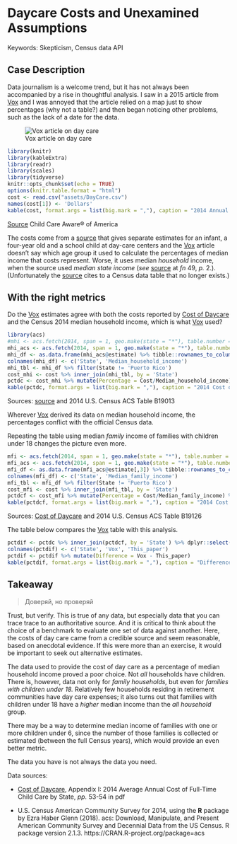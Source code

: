 # Daycare Costs and Unexamined Assumptions

Keywords: Skepticism, Census data API

## Case Description

Data journalism is a welcome trend, but it has not always been accompanied by a rise in thoughtful analysis. I saw in a 2015 article from [Vox] and I was annoyed that the article relied on a map just to show percentages (why not a table?) and then began noticing other problems, such as the lack of a date for the data.

![Vox article on day care](https://cdn.vox-cdn.com/thumbor/xf2ee3OS9VrbZRYnGdImMWJImEc=/0x0:1200x630/920x0/filters:focal(0x0:1200x630)/cdn.vox-cdn.com/uploads/chorus_asset/file/3751728/childcaremap.png)

```r
library(knitr)
library(kableExtra)
library(readr)
library(scales)
library(tidyverse)
knitr::opts_chunk$set(echo = TRUE)
options(knitr.table.format = "html")
cost <- read.csv("assets/DayCare.csv")
names(cost[1]) <- 'Dollars'
kable(cost, format.args = list(big.mark = ","), caption = "2014 Annual Costs for Infant Daycare") %>% kable_styling(bootstrap_options = "striped", full_width = F)
```

[Source] Child Care Aware® of America

The costs come from a [source] that gives separate estimates for an infant, a four-year old and a school child at day-care centers and the [Vox] article doesn’t say which age group it used to calculate the percentages of median income that costs represent. Worse, it uses median *household* income, when the source used *median state income* (*see* [source] at *fn* 49, *p.* 2.). (Unfortunately the [source] cites to a Census data table that no longer exists.)

## With the right metrics

Do the [Vox] estimates agree with both the costs reported by [Cost of Daycare] and the Census 2014 median household income, which is what [Vox] used?

```r
library(acs)
#mhi <- acs.fetch(2014, span = 1, geo.make(state = "*"), table.number = ("B19013"))
mhi_acs <- acs.fetch(2014, span = 1, geo.make(state = "*"), table.number = ("B19013")) 
mhi_df <- as.data.frame(mhi_acs@estimate) %>% tibble::rownames_to_column()
colnames(mhi_df) <- c('State', 'Median_household_income') 
mhi_tbl <- mhi_df %>% filter(State != 'Puerto Rico')
cost_mhi <- cost %>% inner_join(mhi_tbl, by = 'State') 
pctdc <- cost_mhi %>% mutate(Percentage = Cost/Median_household_income) %>% mutate(Percentage = round(Percentage*100))
kable(pctdc, format.args = list(big.mark = ","), caption = "2014 Cost of Day Care for infants and median household income") %>% kable_styling(bootstrap_options = "striped", full_width = F)
```

Sources: [source] and 2014 U.S. Census ACS Table B19013

Wherever [Vox] derived its data on median household income, the percentages conflict with the official Census data.

Repeating the table using median *family* income of families with children under 18 changes the picture even more.

```r
mfi <- acs.fetch(2014, span = 1, geo.make(state = "*"), table.number = ("B19126"))
mfi_acs <- acs.fetch(2014, span = 1, geo.make(state = "*"), table.number = ("B19126")) 
mfi_df <- as.data.frame(mfi_acs@estimate[,3]) %>% tibble::rownames_to_column()
colnames(mfi_df) <- c('State', 'Median_family_income') 
mfi_tbl <- mfi_df %>% filter(State != 'Puerto Rico')
cost_mfi <- cost %>% inner_join(mfi_tbl, by = 'State') 
pctdcf <- cost_mfi %>% mutate(Percentage = Cost/Median_family_income) %>% mutate(Percentage = round(Percentage*100))
kable(pctdcf, format.args = list(big.mark = ","), caption = "2014 Cost of Day Care for infants and median family income for families with children under 18") %>% kable_styling(bootstrap_options = "striped", full_width = F)
```

Sources: [Cost of Daycare] and 2014 U.S. Census ACS Table B19126

The table below compares the [Vox] table with this analysis.

```r
pctdif <- pctdc %>% inner_join(pctdcf, by = 'State') %>% dplyr::select('State', 'Percentage.x', 'Percentage.y')
colnames(pctdif) <- c('State', 'Vox', 'This_paper') 
pctdif <- pctdif %>% mutate(Difference = Vox - This_paper)
kable(pctdif, format.args = list(big.mark = ","), caption = "Differences in estates of 2014 Cost of Day Care data for infants as a percentage of median income between Vox article and this paper") %>% kable_styling(bootstrap_options = "striped", full_width = F)
```

## Takeaway
> Доверяй, но проверяй

Trust, but verify. This is true of any data, but especially data that you can trace trace to an authoritative source. And it is critical to think about the choice of a benchmark to evaluate one set of data against another. Here, the costs of day care came from a credible source and seem reasonable, based on anecdotal evidence. If this were more than an exercise, it would be important to seek out alternative estimates.

The data used to provide the cost of day care as a percentage of median household income proved a poor choice. Not *all* households have children. There is, however, data not only for *family households,* but even for *families with children under 18.* Relatively few households residing in retirement communities have day care expenses; it also turns out that families with children under 18 have a *higher* median income than the *all household* group.

There may be a way to determine median income of families with one or more children under 6, since the number of those families is collected or estimated (between the full Census years), which would provide an even better metric.

The data you have is not always the data you need.

Data sources: 

* [Cost of Daycare], Appendix I: 2014 Average Annual Cost of Full-Time Child Care by State, *pp.* 53-54 in pdf

* U.S. Census American Community Survey for 2014, using the **R** package by Ezra Haber Glenn (2018). acs: Download, Manipulate, and Present American Community Survey and Decennial Data from the US Census. R package version 2.1.3. https://CRAN.R-project.org/package=acs

[Vox]: https://www.vox.com/2015/6/3/8721331/child-care-costs
[Cost of Daycare]: http://usa.childcareaware.org/wp-content/uploads/2016/05/Parents-and-the-High-Cost-of-Child-Care-2015-FINAL.pdf
[source]: http://usa.childcareaware.org/wp-content/uploads/2016/05/Parents-and-the-High-Cost-of-Child-Care-2015-FINAL.pdf
